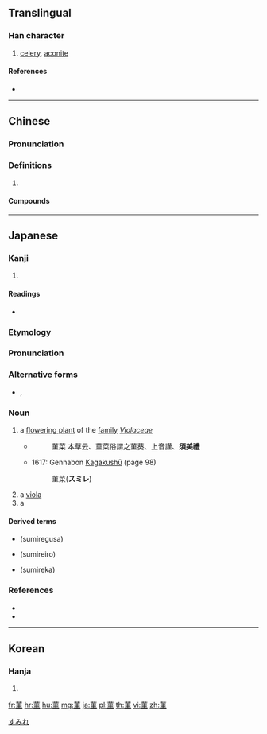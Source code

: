 {{character info/new}}
{{also|堇}}
==Translingual==

===Han character===
{{Han char|rn=140|rad=艸|as=08|sn=14|four=44104|canj=TMLM}}

# [[celery]], [[aconite]]

====References====
* {{Han ref|kx=1039.020|dkj=31207|dj=1497.100|hdz=53231.021|uh=83EB|ud=33771|bh=DB6A|bd=56170}}

----

==Chinese==
{{zh-forms}}

===Pronunciation===
{{zh-pron
|m=jǐn
|c=gan2
|cat=
}}

===Definitions===
{{zh-hanzi}}

# {{rfdef|zh}}

====Compounds====
{{zh-der|三色菫|紫菫|非洲菫|菫菜}}

----

==Japanese==

===Kanji===
{{ja-kanji|grade=|rs=艸08}}

# {{defn|lang=ja|sort=艸08}}

====Readings====
* {{ja-readings|kanon=[[きん]] (kin)|kun=[[すみれ]] (sumire)|goon=[[ごん]] (gon)}}

===Etymology===
{{wikipedia|lang=ja|スミレ科}}
{{wikipedia|lang=ja|スミレ属}}
{{wikipedia|lang=ja|スミレ}}

===Pronunciation===
{{ja-pron|acc=h|すみれ}}

===Alternative forms===
* {{ja-l|菫菜}}, {{ja-l|菫葵}}

===Noun===
{{ja-noun|すみれ|スミレ}}

# a [[flowering plant]] of the [[family]] ''[[Violaceae]]''
#* {{RQ:Wamyō Ruijushō|9|48}}
#*: 菫菜 本草云、菫菜俗謂之菫葵、上音謹、'''須美禮'''
#* 1617: Gennabon [[w:Kagakushū|Kagakushū]] (page 98)
#*: 菫菜('''スミレ''')
# a [[viola]] {{gloss|any of several flowering plants of the [[genus]] ''[[Viola]]''}}
# a ''{{w|Viola mandshurica}}''

====Derived terms====
* {{l|ja|菫草}} (sumiregusa)
* {{l|ja|菫色}} (sumireiro)
* {{l|ja|菫科}} (sumireka)

[[Category:ja:Malpighiales order plants|すみれ]]
===References===
* {{cite-book
|last=Kamei
|first=Takashi
|title=[[wikipedia:Kagakushū|Kagakushū]]: Gennabon
|publisher=Iwanami Shoten
|date=1944
|origyear=1617
|location=Tōkyō
}}
* {{R:Wamyō Ruijushō}}

----

==Korean==

===Hanja===
{{ko-hanja|hangeul=근|eumhun=|rv=geun|mr=kŭn|y=kun}}

# {{defn|lang=ko|sort=艸08}}

[[fr:菫]]
[[hr:菫]]
[[hu:菫]]
[[mg:菫]]
[[ja:菫]]
[[pl:菫]]
[[th:菫]]
[[vi:菫]]
[[zh:菫]]